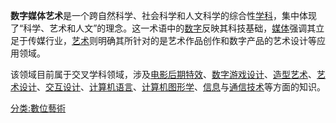 {{expand|time=2011-06-05T16:23:25+00:00}}
{{notability unreferenced|time=2011-06-05T16:23:25+00:00}}
'''数字媒体艺术'''是一个跨自然科学、社会科学和人文科学的综合性[[学科|学科]]，集中体现了“科学、艺术和人文”的理念。这一术语中的[[数字|数字]]反映其科技基础，[[媒体|媒体]]强调其立足于传媒行业，[[艺术|艺术]]则明确其所针对的是艺术作品创作和数字产品的艺术设计等应用领域。

该领域目前属于交叉学科领域，涉及[[电影后期特效|电影后期特效]]、[[数字游戏设计|数字游戏设计]]、[[造型艺术|造型艺术]]、[[艺术设计|艺术设计]]、[[交互设计|交互设计]]、[[计算机语言|计算机语言]]、[[计算机图形学|计算机图形学]]、[[信息|信息]]与[[通信技术|通信技术]]等方面的知识。

[[分类:數位藝術|分类:數位藝術]]
